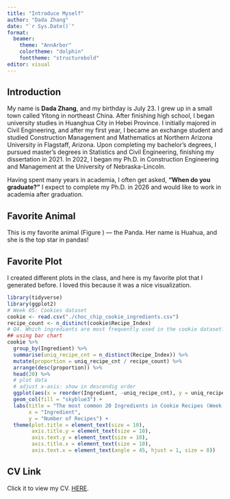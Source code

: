 ```yaml
---
title: "Introduce Myself"
author: "Dada Zhang"
date: "`r Sys.Date()`"
format:
  beamer:
    theme: "AnnArbor"
    colortheme: "dolphin"
    fonttheme: "structurebold"
editor: visual
---
```


## Introduction

\textcolor{blue}{Hello!}

My name is **Dada Zhang**, and my birthday is July 23. I grew up in a small town called Yitong in northeast China. After finishing high school, I began university studies in Huanghua City in Hebei Province. I initially majored in Civil Engineering, and after my first year, I became an exchange student and studied Construction Management and Mathematics at Northern Arizona University in Flagstaff, Arizona. Upon completing my bachelor's degrees, I pursued master's degrees in Statistics and Civil Engineering, finishing my dissertation in 2021. In 2022, I began my Ph.D. in Construction Engineering and Management at the University of Nebraska-Lincoln.

Having spent many years in academia, I often get asked, **"When do you graduate?"** I expect to complete my Ph.D. in 2026 and would like to work in academia after graduation.

## Favorite Animal

This is my favorite animal (Figure \ref{fig:panda}) — the Panda. Her name is Huahua, and she is the top star in pandas!

```{=tex}
\begin{figure}
  \centering
  \includegraphics[width=0.35\textwidth]{./panda_huahua.jpg}
  \caption{Huahua panda.}
  \label{fig:panda}
\end{figure}
```
## Favorite Plot

I created different plots in the class, and here is my favorite plot that I generated before. I loved this because it was a nice visualization.

```r
library(tidyverse)
library(ggplot2)
# Week 05: Cookies dataset
cookie <- read.csv("./choc_chip_cookie_ingredients.csv")
recipe_count <- n_distinct(cookie$Recipe_Index)
# Q4. Which ingredients are most frequently used in the cookie dataset? 
## using bar chart
cookie %>% 
  group_by(Ingredient) %>%
  summarise(uniq_recipe_cnt = n_distinct(Recipe_Index)) %>%
  mutate(proportion = uniq_recipe_cnt / recipe_count) %>%
  arrange(desc(proportion)) %>%
  head(20) %>%
  # plot data
  # adjust x-axis: show in descendig order
  ggplot(aes(x = reorder(Ingredient, -uniq_recipe_cnt), y = uniq_recipe_cnt)) +
  geom_col(fill = "skyblue3") +
  labs(title = "The most common 20 Ingredients in Cookie Recipes (Week 5 Cookie Dataset)",
       x = "Ingredient",
       y = "Number of Recipes") +
  theme(plot.title = element_text(size = 10),
        axis.title.y = element_text(size = 10),
        axis.text.y = element_text(size = 10),
        axis.title.x = element_text(size = 10),
        axis.text.x = element_text(angle = 45, hjust = 1, size = 8))
```

## CV Link

Click it to view my CV. [HERE](cvDZ.pdf). <!-- Click `r if (knitr::is_html_output()) '[HERE](cvDZ.pdf)' else '\\href{cvDZ.pdf}{HERE}'` to view my CV. --> <!-- The above may cause permission error --> <!-- uh... compile PDF file first, then Render it to avoid permission issue. --> <!-- Both ways are good to link cv -->
